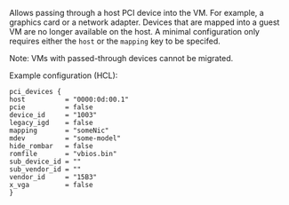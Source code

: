 <!-- Code generated from the comments of the pciDeviceConfig struct in builder/proxmox/common/config.go; DO NOT EDIT MANUALLY -->

Allows passing through a host PCI device into the VM. For example, a graphics card
or a network adapter. Devices that are mapped into a guest VM are no longer available
on the host. A minimal configuration only requires either the `host` or the `mapping`
key to be specifed.

Note: VMs with passed-through devices cannot be migrated.

Example configuration (HCL):

```hcl
pci_devices {
host          = "0000:0d:00.1"
pcie          = false
device_id     = "1003"
legacy_igd    = false
mapping       = "someNic"
mdev          = "some-model"
hide_rombar   = false
romfile       = "vbios.bin"
sub_device_id = ""
sub_vendor_id = ""
vendor_id     = "15B3"
x_vga         = false
}
```

<!-- End of code generated from the comments of the pciDeviceConfig struct in builder/proxmox/common/config.go; -->
